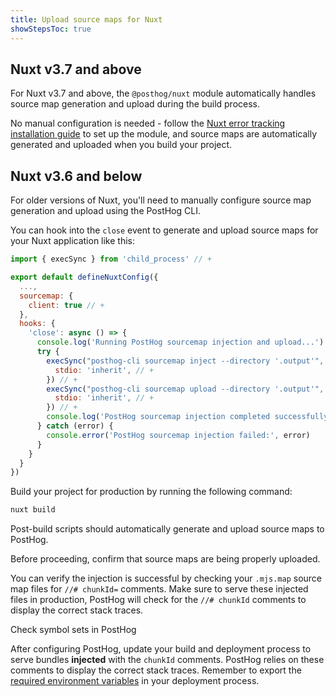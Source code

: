 ```yaml
---
title: Upload source maps for Nuxt
showStepsToc: true
---
```



## Nuxt v3.7 and above

For Nuxt v3.7 and above, the `@posthog/nuxt` module automatically handles source map generation and upload during the build process. 

No manual configuration is needed - follow the [Nuxt error tracking installation guide](/docs/error-tracking/installation/nuxt) to set up the module, and source maps are automatically generated and uploaded when you build your project.

## Nuxt v3.6 and below

For older versions of Nuxt, you'll need to manually configure source map generation and upload using the PostHog CLI.

<Steps>
<Step title="Install the PostHog CLI" badge="required">
<CLIDownload />
</Step>
<Step title="Authenticate the PostHog CLI" badge="required">
<CLIAuthenticate />
</Step>
<Step title="Generate source maps during build" badge="required">

You can hook into the `close` event to generate and upload source maps for your Nuxt application like this:

```js file=nuxt.config.js
import { execSync } from 'child_process' // +

export default defineNuxtConfig({
  ...,
  sourcemap: {
    client: true // +
  },
  hooks: {
    'close': async () => {
      console.log('Running PostHog sourcemap injection and upload...')
      try {
        execSync("posthog-cli sourcemap inject --directory '.output'", { // +
          stdio: 'inherit', // +
        }) // +
        execSync("posthog-cli sourcemap upload --directory '.output'", { // +
          stdio: 'inherit', // +
        }) // + 
        console.log('PostHog sourcemap injection completed successfully') 
      } catch (error) {
        console.error('PostHog sourcemap injection failed:', error)
      }
    }
  }
})
```

</Step>
<Step title="Build your project for production" badge="required">

Build your project for production by running the following command:
```bash
nuxt build
```

Post-build scripts should automatically generate and upload source maps to PostHog.

</Step>

<Step checkpoint title="Verify source map upload" subtitle="Confirm source maps are being properly uploaded">

Before proceeding, confirm that source maps are being properly uploaded.

You can verify the injection is successful by checking your `.mjs.map` source map files for `//# chunkId=` comments. Make sure to serve these injected files in production, PostHog will check for the `//# chunkId` comments to display the correct stack traces.

<OSButton variant="secondary" asLink={true} className="my-2" size="sm" to="https://app.posthog.com/settings/project-error-tracking#error-tracking-symbol-sets" external>
    Check symbol sets in PostHog
</OSButton>

</Step>

<Step title="Next steps" >

After configuring PostHog, update your build and deployment process to serve bundles **injected** with the `chunkId` comments. PostHog relies on these comments to display the correct stack traces. Remember to export the [required environment variables](#authenticating-the-posthog-cli) in your deployment process.

</Step>
</Steps>
